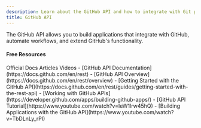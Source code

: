 ```yaml
---
description: Learn about the GitHub API and how to integrate with Git programmatically
title: GitHub API
---
```


The GitHub API allows you to build applications that integrate with GitHub, automate workflows, and extend GitHub's functionality.

#### Free Resources

<Tabs defaultValue="article">
<TabsList>
<TabsTrigger value="official">Official Docs</TabsTrigger>
<TabsTrigger value="article">Articles</TabsTrigger>
<TabsTrigger value="video">Videos</TabsTrigger>
</TabsList>

<TabsContent value="official">
- [GitHub API Documentation](https://docs.github.com/en/rest)
- [GitHub API Overview](https://docs.github.com/en/rest/overview)
</TabsContent>
<TabsContent value="article">
- [Getting Started with the GitHub API](https://docs.github.com/en/rest/guides/getting-started-with-the-rest-api)
- [Working with GitHub APIs](https://developer.github.com/apps/building-github-apps/)
</TabsContent>
<TabsContent value="video">
- [GitHub API Tutorial](https://www.youtube.com/watch?v=IeW1Irw45hQ)
- [Building Applications with the GitHub API](https://www.youtube.com/watch?v=TbDLnLy_rPI)
</TabsContent>
</Tabs>
